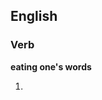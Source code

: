 ==English==

===Verb===
'''eating one&#39;s words'''

# {{present participle of|[[eat one's words]]}}